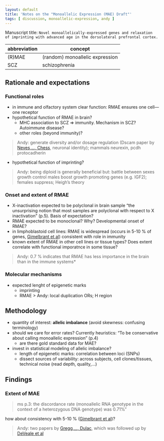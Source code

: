 ```yaml
---
layout: default
title: 'Notes on the "Monoallelic Expression (MAE) Draft"'
tags: [ discussion, monoallelic-expression, andy ]
---
```


Manuscript title: `Novel monoallelically-expressed genes and relaxation of imprinting with advanced age in the dorsolateral prefrontal cortex.`

| abbreviation | concept |
| ------------- | ------------- |
| (R)MAE | (random) monoallelic expression |
| SCZ | schizophrenia |

## Rationale and expectations

### Functional roles
* in immune and olfactory system clear function: RMAE ensures one cell---one receptor
* hypothetical function of RMAE in brain?
    * MHC association to SCZ => immunity. Mechanism in SCZ?  Autoimmune disease?
    * other roles (beyond immunity)?

> Andy: generate diversity and/or dosage regulation (Dscam paper by [Neves,..., Chess], neuronal identity); mammals neurexin, pcdh protocadherin

* hypothetical function of imprinting?

> Andy: being diploid is generally beneficial but: battle between sexes growth control males boost growth promoting genes (e.g. IGF2); females suppress; Heigh's theory

### Onset and extent of RMAE
* X-inactivation expected to be polyclonal in brain sample
"the unsurprising notion that most samples are polyclonal with respect to X inactivation" (p.5).  Basis of expectation?
* RMAE expected to be monoclonal?  Why?  Developmental onset of RMAE?
* in limphoblastoid cell lines: RMAE is widespread (occurs in 5-10 % of genes, [Gimelbrant et al]) consistent with role in immunity
* known extent of RMAE in other cell lines or tissue types?  Does extent correlate with functional imporatnce in some tissue?

> Andy: 0.7 % indicates that RMAE has less importance in the brain than in the immune systems*

### Molecular mechanisms

* expected lenght of epigenetic marks
    * imprinting
    * RMAE
> Andy: local duplication ORs; H region

## Methodology

* quantity of interest: **allelic imbalance** (avoid skewness: confusing terminology)
* should we care for error rates? Currently heuristics: "To be conservative about calling monoallelic expression" (p.4)
    * are there gold standard data for MAE?
* invest in statistical modeling of allelic imbalance?
    * length of epigenetic marks: correlation between loci (SNPs)
    * dissect sources of variability: across subjects, cell clones/tissues, technical noise (read depth, quality,...)

## Findings

### Extent of MAE

> ms p.3: the discordance rate (monoallelic RNA genotype in the context of a heterozygous DNA genotype) was 0.71%"

how about consistency with 5-10 % ([Gimelbrant et al])?

> Andy: two papers by [Gregg,..., Dulac], which was followed up by [DeVeale et al]

[DeVeale et al]: http://journals.plos.org/plosgenetics/article?id=10.1371/journal.pgen.1002600
[Gregg,..., Dulac]: http://classic.sciencemag.org/content/329/5992/682.long
[Neves,..., Chess]: http://dx.doi.org/10.1038/ng1299
[Gimelbrant et al]: http://classic.sciencemag.org/content/318/5853/1136.long

